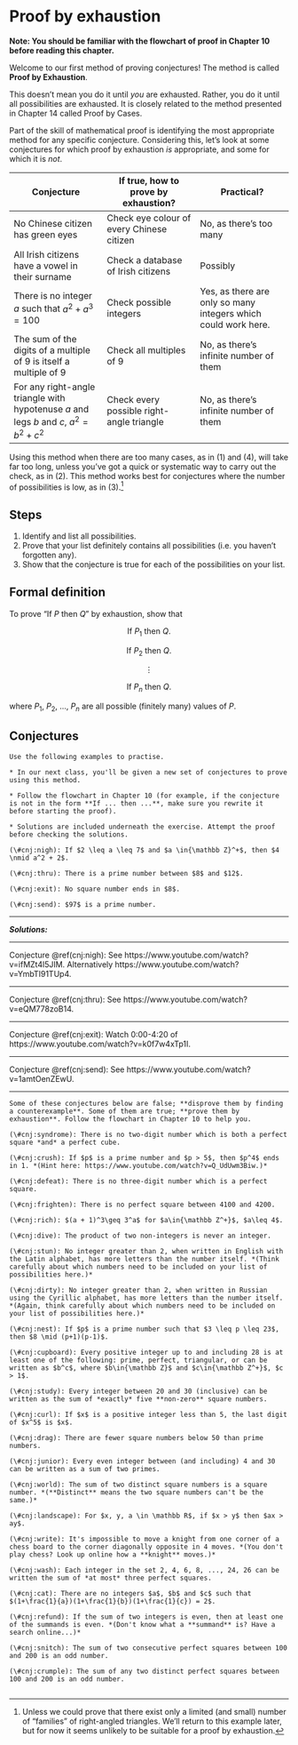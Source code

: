 # Proof by exhaustion

<div class="alert alert-warning" role="alert">
<strong>Note: You should be familiar with the flowchart of proof in Chapter 10 before reading this chapter.
</strong> 
</div>

Welcome to our first method of proving conjectures! The method is called **Proof by Exhaustion**. 

This doesn't mean you do it until *you* are exhausted. Rather, you do it until all possibilities are exhausted. It is closely related to the method presented in Chapter 14 called Proof by Cases.

Part of the skill of mathematical proof is identifying the most appropriate method for any specific conjecture. Considering this, let's look at some conjectures for which proof by exhaustion *is* appropriate, and some for which it is *not*.


**Conjecture** | **If true, how to prove by exhaustion?** | **Practical?**
------------- | ------------- | -------------
No Chinese citizen has green eyes | Check eye colour of every Chinese citizen | No, as there's too many
All Irish citizens have a vowel in their surname | Check a database of Irish citizens | Possibly
There is no integer $a$ such that $a^2 + a^3 = 100$ | Check possible integers | Yes, as there are only so many integers which could work here.
The sum of the digits of a multiple of $9$ is itself a multiple of $9$ | Check all multiples of $9$ | No, as there's infinite number of them
For any right-angle triangle with hypotenuse $a$ and legs $b$ and $c$, $a^2 = b^2 + c^2$ | Check every possible right-angle triangle | No, as there's infinite number of them

Using this method when there are too many cases, as in (1) and (4), will take far too long, unless you've got a quick or systematic way to carry out the check, as in (2). This method works best for conjectures where the number of possibilities is low, as in (3).^[Unless we could prove that there exist only a limited (and small) number of "families" of right-angled triangles. We'll return to this example later, but for now it seems unlikely to be suitable for a proof by exhaustion.]

## Steps

1. Identify and list all possibilities.
2. Prove that your list definitely contains all possibilities (i.e. you haven't forgotten any).
3. Show that the conjecture is true for each of the possibilities on your list.

## Formal definition

To prove "If $P$ then $Q$" by exhaustion, show that

<center>

If $P_1$ then $Q$.

If $P_2$ then $Q$.

$\vdots$

If $P_n$ then $Q$.

</center>

where $P_1$, $P_2$, ..., $P_n$ are all possible (finitely many) values of $P$.

## Conjectures

<div class="alert alert-info" role="alert">
```exercise
Use the following examples to practise.

* In our next class, you'll be given a new set of conjectures to prove using this method.

* Follow the flowchart in Chapter 10 (for example, if the conjecture is not in the form **If ... then ...**, make sure you rewrite it before starting the proof). 

* Solutions are included underneath the exercise. Attempt the proof before checking the solutions.
  
(\#cnj:nigh): If $2 \leq a \leq 7$ and $a \in{\mathbb Z}^+$, then $4 \nmid a^2 + 2$.

(\#cnj:thru): There is a prime number between $8$ and $12$.

(\#cnj:exit): No square number ends in $8$.

(\#cnj:send): $97$ is a prime number.

``` 
</div> 

***

***Solutions:***

***

Conjecture \@ref(cnj:nigh): See
https://www.youtube.com/watch?v=ifMZt4l5JIM. Alternatively https://www.youtube.com/watch?v=YmbTI91TUp4.

***

Conjecture \@ref(cnj:thru): See
https://www.youtube.com/watch?v=eQM778zoB14.

***

Conjecture \@ref(cnj:exit): Watch 0:00-4:20 of https://www.youtube.com/watch?v=k0f7w4xTp1I.

***

Conjecture \@ref(cnj:send): See https://www.youtube.com/watch?v=1amtOenZEwU.

***

<!-- There is no integer $a$ such that $a^2 + a^3 = 100$. -->

<div class="alert alert-info" role="alert">
```exercise
Some of these conjectures below are false; **disprove them by finding a counterexample**. Some of them are true; **prove them by exhaustion**. Follow the flowchart in Chapter 10 to help you.

(\#cnj:syndrome): There is no two-digit number which is both a perfect square *and* a perfect cube.

(\#cnj:crush): If $p$ is a prime number and $p > 5$, then $p^4$ ends in 1. *(Hint here: https://www.youtube.com/watch?v=Q_UdUwm3Biw.)*

(\#cnj:defeat): There is no three-digit number which is a perfect square.

(\#cnj:frighten): There is no perfect square between 4100 and 4200.

(\#cnj:rich): $(a + 1)^3\geq 3^a$ for $a\in{\mathbb Z^+}$, $a\leq 4$.

(\#cnj:dive): The product of two non-integers is never an integer.

(\#cnj:stun): No integer greater than 2, when written in English with the Latin alphabet, has more letters than the number itself. *(Think carefully about which numbers need to be included on your list of possibilities here.)*

(\#cnj:dirty): No integer greater than 2, when written in Russian using the Cyrillic alphabet, has more letters than the number itself. *(Again, think carefully about which numbers need to be included on your list of possibilities here.)*

(\#cnj:nest): If $p$ is a prime number such that $3 \leq p \leq 23$, then $8 \mid (p+1)(p-1)$.

(\#cnj:cupboard): Every positive integer up to and including 28 is at least one of the following: prime, perfect, triangular, or can be written as $b^c$, where $b\in{\mathbb Z}$ and $c\in{\mathbb Z^+}$, $c > 1$.
  
(\#cnj:study): Every integer between 20 and 30 (inclusive) can be written as the sum of *exactly* five **non-zero** square numbers.

(\#cnj:curl): If $x$ is a positive integer less than 5, the last digit of $x^5$ is $x$.

(\#cnj:drag): There are fewer square numbers below 50 than prime numbers.

(\#cnj:junior): Every even integer between (and including) 4 and 30 can be written as a sum of two primes.

(\#cnj:world): The sum of two distinct square numbers is a square number. *(**Distinct** means the two square numbers can't be the same.)*

(\#cnj:landscape): For $x, y, a \in \mathbb R$, if $x > y$ then $ax > ay$.

(\#cnj:write): It's impossible to move a knight from one corner of a chess board to the corner diagonally opposite in 4 moves. *(You don't play chess? Look up online how a **knight** moves.)*

(\#cnj:wash): Each integer in the set 2, 4, 6, 8, ..., 24, 26 can be written the sum of *at most* three perfect squares.

(\#cnj:cat): There are no integers $a$, $b$ and $c$ such that $(1+\frac{1}{a})(1+\frac{1}{b})(1+\frac{1}{c}) = 2$.

(\#cnj:refund): If the sum of two integers is even, then at least one of the summands is even. *(Don't know what a **summand** is? Have a search online...)*

(\#cnj:snitch): The sum of two consecutive perfect squares between 100 and 200 is an odd number.

(\#cnj:crumple): The sum of any two distinct perfect squares between 100 and 200 is an odd number.


```
</div> 